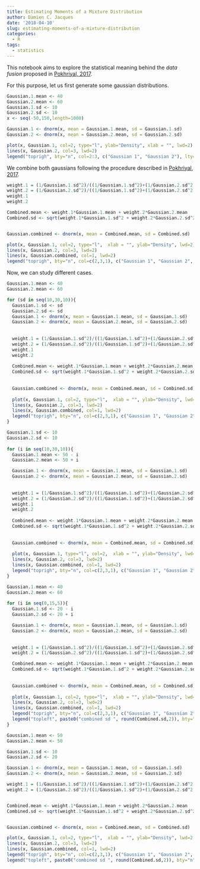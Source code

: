 ```yaml
---
title: Estimating Moments of a Mixture Distribution
author: Damien C. Jacques
date: '2018-04-10'
slug: estimating-moments-of-a-mixture-distribution
categories:
  - R
tags:
  - statistics
---
```



This notebook aims to explore the statistical meaning behind the *data fusion* proposed in [Pokhriyal, 2017](http://www.pnas.org/content/114/46/E9783).

For this purpose, let us first generate some gaussian distributions.

```r
Gaussian.1.mean <- 40
Gaussian.2.mean <- 60
Gaussian.1.sd <- 10
Gaussian.2.sd <- 10
x <- seq(-50,150,length=1000)

Gaussian.1 <- dnorm(x, mean = Gaussian.1.mean, sd = Gaussian.1.sd)
Gaussian.2 <- dnorm(x, mean = Gaussian.2.mean, sd = Gaussian.2.sd)

plot(x, Gaussian.1, col=2, type="l", ylab="Density", xlab = "", lwd=2)
lines(x, Gaussian.2, col=3, lwd=2)
legend("toprigh", bty="n", col=2:3, c("Gaussian 1", "Gaussian 2"), lty=1, lwd=2)
```

We combine both gaussians following the procedure described in [Pokhriyal, 2017](http://www.pnas.org/content/114/46/E9783).

```r
weight.1 = (1/Gaussian.1.sd^2)/((1/Gaussian.1.sd^2)+(1/Gaussian.2.sd^2))
weight.2 = (1/Gaussian.2.sd^2)/((1/Gaussian.1.sd^2)+(1/Gaussian.2.sd^2))
weight.1
weight.2

Combined.mean <- weight.1*Gaussian.1.mean + weight.2*Gaussian.2.mean
Combined.sd <- sqrt(weight.1*Gaussian.1.sd^2 + weight.2*Gaussian.2.sd^2 + weight.1*weight.2*(Gaussian.1.mean-Gaussian.2.mean)^2) 


Gaussian.combined <- dnorm(x, mean = Combined.mean, sd = Combined.sd)

plot(x, Gaussian.1, col=2, type="l",  xlab = "", ylab="Density", lwd=2)
lines(x, Gaussian.2, col=3, lwd=2)
lines(x, Gaussian.combined, col=1, lwd=2)
legend("toprigh", bty="n", col=c(2,3,1), c("Gaussian 1", "Gaussian 2", "Gaussian comb."), lty=1, lwd=2)
```


Now, we can study different cases. 


```r

Gaussian.1.mean <- 40
Gaussian.2.mean <- 60

for (sd in seq(10,30,10)){
  Gaussian.1.sd <- sd
  Gaussian.2.sd <- sd
  Gaussian.1 <- dnorm(x, mean = Gaussian.1.mean, sd = Gaussian.1.sd)
  Gaussian.2 <- dnorm(x, mean = Gaussian.2.mean, sd = Gaussian.2.sd)
  
  
  weight.1 = (1/Gaussian.1.sd^2)/((1/Gaussian.1.sd^2)+(1/Gaussian.2.sd^2))
  weight.2 = (1/Gaussian.2.sd^2)/((1/Gaussian.1.sd^2)+(1/Gaussian.2.sd^2))
  weight.1
  weight.2
  
  Combined.mean <- weight.1*Gaussian.1.mean + weight.2*Gaussian.2.mean
  Combined.sd <- sqrt(weight.1*Gaussian.1.sd^2 + weight.2*Gaussian.2.sd^2 + weight.1*weight.2*(Gaussian.1.mean-Gaussian.2.mean)^2) 
  
  
  Gaussian.combined <- dnorm(x, mean = Combined.mean, sd = Combined.sd)
  
  plot(x, Gaussian.1, col=2, type="l",  xlab = "", ylab="Density", lwd=2, main=paste0("G1 mean= 40, G2 mean=60, sd=",sd))
  lines(x, Gaussian.2, col=3, lwd=2)
  lines(x, Gaussian.combined, col=1, lwd=2)
  legend("toprigh", bty="n", col=c(2,3,1), c("Gaussian 1", "Gaussian 2", "Gaussian comb."), lty=1, lwd=2)
}
```

```r
Gaussian.1.sd <- 10
Gaussian.2.sd <- 10
  
for (i in seq(10,30,10)){
  Gaussian.1.mean <- 50 - i
  Gaussian.2.mean <- 50 + i

  Gaussian.1 <- dnorm(x, mean = Gaussian.1.mean, sd = Gaussian.1.sd)
  Gaussian.2 <- dnorm(x, mean = Gaussian.2.mean, sd = Gaussian.2.sd)
  
  
  weight.1 = (1/Gaussian.1.sd^2)/((1/Gaussian.1.sd^2)+(1/Gaussian.2.sd^2))
  weight.2 = (1/Gaussian.2.sd^2)/((1/Gaussian.1.sd^2)+(1/Gaussian.2.sd^2))
  weight.1
  weight.2
  
  Combined.mean <- weight.1*Gaussian.1.mean + weight.2*Gaussian.2.mean
  Combined.sd <- sqrt(weight.1*Gaussian.1.sd^2 + weight.2*Gaussian.2.sd^2 + weight.1*weight.2*(Gaussian.1.mean-Gaussian.2.mean)^2) 
  
  
  Gaussian.combined <- dnorm(x, mean = Combined.mean, sd = Combined.sd)
  
  plot(x, Gaussian.1, type="l", col=2,  xlab = "", ylab="Density", lwd=2, main=paste0("G1 mean=",50-i, ", G2 mean=",50+i, ", sd=10"))
  lines(x, Gaussian.2, col=3, lwd=2)
  lines(x, Gaussian.combined, col=1, lwd=2)
  legend("toprigh", bty="n", col=c(2,3,1), c("Gaussian 1", "Gaussian 2", "Gaussian comb."), lty=1, lwd=2)
}
```

```r
Gaussian.1.mean <- 40
Gaussian.2.mean <- 60
  
for (i in seq(0,15,5)){
  Gaussian.1.sd <- 20 - i
  Gaussian.2.sd <- 20 + i

  Gaussian.1 <- dnorm(x, mean = Gaussian.1.mean, sd = Gaussian.1.sd)
  Gaussian.2 <- dnorm(x, mean = Gaussian.2.mean, sd = Gaussian.2.sd)
  
  
  weight.1 = (1/Gaussian.1.sd^2)/((1/Gaussian.1.sd^2)+(1/Gaussian.2.sd^2))
  weight.2 = (1/Gaussian.2.sd^2)/((1/Gaussian.1.sd^2)+(1/Gaussian.2.sd^2))

  Combined.mean <- weight.1*Gaussian.1.mean + weight.2*Gaussian.2.mean
  Combined.sd <- sqrt(weight.1*Gaussian.1.sd^2 + weight.2*Gaussian.2.sd^2 + weight.1*weight.2*(Gaussian.1.mean-Gaussian.2.mean)^2) 
  
  
  Gaussian.combined <- dnorm(x, mean = Combined.mean, sd = Combined.sd)
  
  plot(x, Gaussian.1, col=2, type="l",  xlab = "", ylab="Density", lwd=2, main=paste0("G1 mean=",Gaussian.1.mean, ", G2 mean=",Gaussian.2.mean, ", G1 sd=",Gaussian.1.sd,", G2 sd=",Gaussian.2.sd ))
  lines(x, Gaussian.2, col=3, lwd=2)
  lines(x, Gaussian.combined, col=1, lwd=2)
  legend("toprigh", bty="n", col=c(2,3,1), c("Gaussian 1", "Gaussian 2", "Gaussian comb."), lty=1, lwd=2)
  legend("topleft", paste0("combined sd ", round(Combined.sd,2)), bty="n")
}
```
```r
Gaussian.1.mean <- 50
Gaussian.2.mean <- 50 

Gaussian.1.sd <- 10
Gaussian.2.sd <- 20

Gaussian.1 <- dnorm(x, mean = Gaussian.1.mean, sd = Gaussian.1.sd)
Gaussian.2 <- dnorm(x, mean = Gaussian.2.mean, sd = Gaussian.2.sd)

weight.1 = (1/Gaussian.1.sd^2)/((1/Gaussian.1.sd^2)+(1/Gaussian.2.sd^2))
weight.2 = (1/Gaussian.2.sd^2)/((1/Gaussian.1.sd^2)+(1/Gaussian.2.sd^2))


Combined.mean <- weight.1*Gaussian.1.mean + weight.2*Gaussian.2.mean
Combined.sd <- sqrt(weight.1*Gaussian.1.sd^2 + weight.2*Gaussian.2.sd^2 + weight.1*weight.2*(Gaussian.1.mean-Gaussian.2.mean)^2) 


Gaussian.combined <- dnorm(x, mean = Combined.mean, sd = Combined.sd)

plot(x, Gaussian.1, col=2, type="l",  xlab = "", ylab="Density", lwd=2, main=paste0("G1 mean=",Gaussian.1.mean, ", G2 mean=",Gaussian.2.mean, ", G1 sd=",Gaussian.1.sd,", G2 sd=",Gaussian.2.sd ))
lines(x, Gaussian.2, col=3, lwd=2)
lines(x, Gaussian.combined, col=1, lwd=2)
legend("toprigh", bty="n", col=c(2,3,1), c("Gaussian 1", "Gaussian 2", "Gaussian comb."), lty=1, lwd=2)
legend("topleft", paste0("combined sd ", round(Combined.sd,2)), bty="n")
```